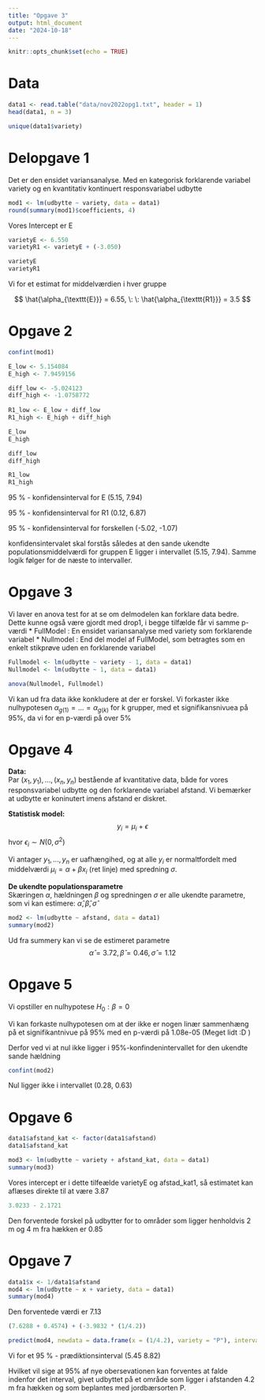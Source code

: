 ```yaml
---
title: "Opgave 3"
output: html_document
date: "2024-10-18"
---
```


```r
knitr::opts_chunk$set(echo = TRUE)
```


# Data
```r
data1 <- read.table("data/nov2022opg1.txt", header = 1)
head(data1, n = 3)
```
```r
unique(data1$variety)
```
# Delopgave 1
Det er den ensidet variansanalyse. Med en kategorisk forklarende variabel variety og en kvantitativ kontinuert responsvariabel udbytte

```r
mod1 <- lm(udbytte ~ variety, data = data1)
round(summary(mod1)$coefficients, 4)
```

Vores Intercept er E
```r
varietyE <- 6.550
varietyR1 <- varietyE + (-3.050)

varietyE
varietyR1
```
Vi for et estimat for middelværdien i hver gruppe

$$ \hat{\alpha_{\texttt{E}}} = 6.55, \: \: \hat{\alpha_{\texttt{R1}}} = 3.5  $$

# Opgave 2
```r
confint(mod1)
```
```r
E_low <- 5.154084
E_high <- 7.9459156

diff_low <- -5.024123
diff_high <- -1.0758772
  
R1_low <- E_low + diff_low
R1_high <- E_high + diff_high

E_low
E_high

diff_low
diff_high

R1_low
R1_high
```

95 % - konfidensinterval for E (5.15, 7.94)

95 % - konfidensinterval for R1 (0.12, 6.87)

95 % - konfidensinterval for forskellen (-5.02, -1.07)

konfidensintervalet skal forstås således at den sande ukendte populationsmiddelværdi for gruppen E ligger i intervallet (5.15, 7.94). Samme logik følger for de næste to intervaller.


# Opgave 3

Vi laver en anova test for at se om delmodelen kan forklare data bedre. Dette kunne også være gjordt med drop1, i begge tilfælde får vi samme p-værdi
  * FullModel : En ensidet variansanalyse med variety som forklarende variabel
  * Nullmodel : End del model af FullModel, som betragtes som en enkelt stikprøve uden en forklarende variabel

```r
Fullmodel <- lm(udbytte ~ variety - 1, data = data1)
Nullmodel <- lm(udbytte ~ 1, data = data1)

anova(Nullmodel, Fullmodel)
```

Vi kan ud fra data ikke konkludere at der er forskel. Vi forkaster ikke nulhypotesen $\alpha_{g(1)} = ... = \alpha_{g(k)}$ for k grupper, med et signifikansnivuea på 95%, da vi for en p-værdi på over 5%

# Opgave 4
**Data:** <br> Par $(x_1, y_1), ..., (x_n, y_n)$ bestående af
kvantitative data, både for vores responsvariabel udbytte og den
forklarende variabel afstand. Vi bemærker at udbytte er koninutert imens afstand er diskret.

**Statistisk model:** <br> $$ y_i = \mu_i + \epsilon  $$ hvor
$\epsilon_i \sim N(0, \sigma^2)$

Vi antager $y_1 ,..., y_n$ er uafhængihed, og at alle $y_i$ er
normaltfordelt med middelværdi $\mu_i = \alpha + \beta x_i$ (ret linje)
med spredning $\sigma$.

**De ukendte populationsparametre** <br> Skæringen $\alpha$, hældningen
$\beta$ og spredningen $\sigma$ er alle ukendte parametre, som vi kan
estimere: $\hat{\alpha},\hat{\beta},  \hat{\sigma}$

```r
mod2 <- lm(udbytte ~ afstand, data = data1)
summary(mod2)
```

Ud fra summery kan vi se de estimeret parametre
$$ \hat{\alpha} = 3.72, \hat{\beta} = 0.46, \hat{\sigma} = 1.12 $$

# Opgave 5
Vi opstiller en nulhypotese $H_0: \beta = 0$ 

Vi kan forkaste nulhypotesen om at der ikke er nogen linær sammenhæng på et signifikantnivue på 95% med en p-værdi på 1.08e-05 (Meget lidt :D )

Derfor ved vi at nul ikke ligger i 95%-konfindenintervallet for den ukendte sande hældning

```r
confint(mod2)
```
Nul ligger ikke i intervallet (0.28, 0.63)

# Opgave 6

```r
data1$afstand_kat <- factor(data1$afstand)
data1$afstand_kat
```
```r
mod3 <- lm(udbytte ~ variety + afstand_kat, data = data1)
summary(mod3)
```

Vores intercept er i dette tilfeælde varietyE og afstad_kat1, så estimatet kan aflæses direkte til at være 3.87

```r
3.0233 - 2.1721
```
Den forventede forskel på udbytter for to områder som ligger henholdvis 2 m og 4 m fra hækken er 0.85


# Opgave 7

```r
data1$x <- 1/data1$afstand
mod4 <- lm(udbytte ~ x + variety, data = data1)
summary(mod4)
```

Den forventede værdi er 7.13
```r
(7.6288 + 0.4574) + (-3.9832 * (1/4.2))
```

```r
predict(mod4, newdata = data.frame(x = (1/4.2), variety = "P"), interval = "p")
```

Vi for et  95 % - prædiktionsinterval (5.45 8.82) 

Hvilket vil sige at 95% af nye obersevationen kan forventes at falde indenfor det interval, givet udbyttet på et område som ligger i afstanden 4.2 m fra hækken og som beplantes med jordbærsorten P.

